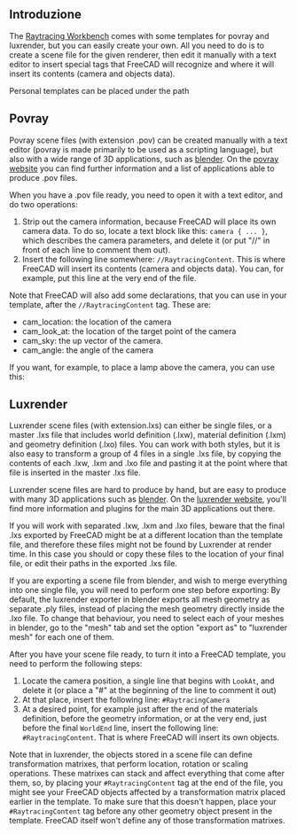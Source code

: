 <languages/>

==Introduzione==

The [[Raytracing Workbench]] comes with some templates for povray and luxrender, but you can easily create your own. All you need to do is to create a scene file for the given renderer, then edit it manually with a text editor to insert special tags that FreeCAD will recognize and where it will insert its contents (camera and objects data).

Personal templates {{Version|0.18}} can be placed under the path

{{Code|code=
~/.FreeCAD/data/Mod/Raytracing/Templates
}}

== Povray ==
Povray scene files (with extension .pov) can be created manually with a text editor (povray is made primarily to be used as a scripting language), but also with a wide range of 3D applications, such as [http://www.blender.org blender]. On the [http://www.povray.org/ povray website] you can find further information and a list of applications able to produce .pov files.

When you have a .pov file ready, you need to open it with a text editor, and do two operations:
# Strip out the camera information, because FreeCAD will place its own camera data. To do so, locate a text block like this: <tt>camera { ... }</tt>, which describes the camera parameters, and delete it (or put "//" in front of each line to comment them out).
# Insert the following line somewhere: <tt>//RaytracingContent</tt>. This is where FreeCAD will insert its contents (camera and objects data). You can, for example, put this line at the very end of the file.

Note that FreeCAD will also add some declarations, that you can use in your template, after the <tt>//RaytracingContent</tt> tag. These are:
* cam_location: the location of the camera
* cam_look_at: the location of the target point of the camera
* cam_sky: the up vector of the camera.
* cam_angle: the angle of the camera

If you want, for example, to place a lamp above the camera, you can use this:
{{Code|code=
light_source {
 cam_location + cam_angle * 100
 color rgb <10, 10, 10>
}
}}

== Luxrender ==
Luxrender scene files (with extension.lxs) can either be single files, or a master .lxs file that includes world definition (.lxw), material definition (.lxm) and geometry definition (.lxo) files. You can work with both styles, but it is also easy to transform a group of 4 files in a single .lxs file, by copying the contents of each .lxw, .lxm and .lxo file and pasting it at the point where that file is inserted in the master .lxs file.

Luxrender scene files are hard to produce by hand, but are easy to produce with many 3D applications such as [http://www.blender.org blender]. On the [http://www.luxrender.net luxrender website], you'll find more information and plugins for the main 3D applications out there.

If you will work with separated .lxw, .lxm and .lxo files, beware that the final .lxs exported by FreeCAD might be at a different location than the template file, and therefore these files might not be found by Luxrender at render time. In this case you should or copy these files to the location of your final file, or edit their paths in the exported .lxs file.

If you are exporting a scene file from blender, and wish to merge everything into one single file, you will need to perform one step before exporting: By default, the luxrender exporter in blender exports all mesh geometry as separate .ply files, instead of placing the mesh geometry directly inside the .lxo file. To change that behaviour, you need to select each of your meshes in blender, go to the "mesh" tab and set the option "export as" to "luxrender mesh" for each one of them.

After you have your scene file ready, to turn it into a FreeCAD template, you need to perform the following steps:
# Locate the camera position, a single line that begins with <tt>LookAt</tt>, and delete it (or place a "#" at the beginning of the line to comment it out)
# At that place, insert the following line: <tt>#RaytracingCamera</tt>
# At a desired point, for example just after the end of the materials definition, before the geometry information, or at the very end, just before the final <tt>WorldEnd</tt> line, insert the following line: <tt>#RaytracingContent</tt>. That is where FreeCAD will insert its own objects.

Note that in luxrender, the objects stored in a scene file can define transformation matrixes, that perform location, rotation or scaling operations. These matrixes can stack and affect everything that come after them, so, by placing your <tt>#RaytracingContent</tt> tag at the end of the file, you might see your FreeCAD objects affected by a transformation matrix placed earlier in the template. To make sure that this doesn't happen, place your <tt>#RaytracingContent</tt> tag before any other geometry object present in the template. FreeCAD itself won't define any of those transformation matrixes.

{{Raytracing Tools navi/it}}
{{Userdocnavi/it}}